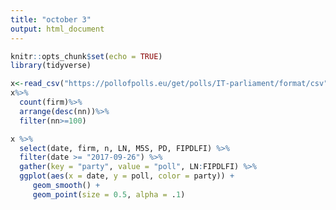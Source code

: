 ```yaml
---
title: "october 3"
output: html_document
---
```


```r
knitr::opts_chunk$set(echo = TRUE)
library(tidyverse)
```

```r
x<-read_csv("https://pollofpolls.eu/get/polls/IT-parliament/format/csv",guess_max=3000)
x%>%
  count(firm)%>%
  arrange(desc(nn))%>%
  filter(nn>=100)

```
```r
x %>% 
  select(date, firm, n, LN, M5S, PD, FIPDLFI) %>%
  filter(date >= "2017-09-26") %>% 
  gather(key = "party", value = "poll", LN:FIPDLFI) %>% 
  ggplot(aes(x = date, y = poll, color = party)) +
     geom_smooth() +
     geom_point(size = 0.5, alpha = .1)
```

